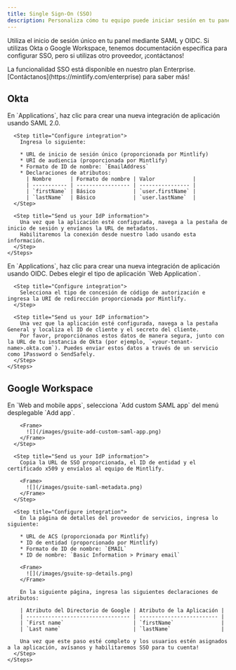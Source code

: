 ```yaml
---
title: Single Sign-On (SSO)
description: Personaliza cómo tu equipo puede iniciar sesión en tu panel de administración
---
```


Utiliza el inicio de sesión único en tu panel mediante SAML y OIDC. Si utilizas Okta o Google Workspace, tenemos documentación específica para configurar SSO, pero si utilizas otro proveedor, ¡contáctanos!

<Note>
  La funcionalidad SSO está disponible en nuestro plan Enterprise.[Contáctanos](https://mintlify.com/enterprise) para saber más!
</Note>

## Okta

<Tabs>
  <Tab title="SAML">
    <Steps>
      <Step title="Create an application">
        En `Applications`, haz clic para crear una nueva integración de aplicación usando SAML 2.0.
      </Step>

      <Step title="Configure integration">
        Ingresa lo siguiente:

        * URL de inicio de sesión único (proporcionada por Mintlify)
        * URI de audiencia (proporcionada por Mintlify)
        * Formato de ID de nombre: `EmailAddress`
        * Declaraciones de atributos:
          | Nombre      | Formato de nombre | Valor            |
          | ----------- | ----------------- | ---------------- |
          | `firstName` | Básico            | `user.firstName` |
          | `lastName`  | Básico            | `user.lastName`  |
      </Step>

      <Step title="Send us your IdP information">
        Una vez que la aplicación esté configurada, navega a la pestaña de inicio de sesión y envíanos la URL de metadatos.
        Habilitaremos la conexión desde nuestro lado usando esta información.
      </Step>
    </Steps>
  </Tab>

  <Tab title="OIDC">
    <Steps>
      <Step title="Create an application">
        En `Applications`, haz clic para crear una nueva integración de aplicación usando OIDC.
        Debes elegir el tipo de aplicación `Web Application`.
      </Step>

      <Step title="Configure integration">
        Selecciona el tipo de concesión de código de autorización e ingresa la URI de redirección proporcionada por Mintlify.
      </Step>

      <Step title="Send us your IdP information">
        Una vez que la aplicación esté configurada, navega a la pestaña General y localiza el ID de cliente y el secreto del cliente.
        Por favor, proporciónanos estos datos de manera segura, junto con la URL de tu instancia de Okta (por ejemplo, `<your-tenant-name>.okta.com`). Puedes enviar estos datos a través de un servicio como 1Password o SendSafely.
      </Step>
    </Steps>
  </Tab>
</Tabs>

## Google Workspace

<Tabs>
  <Tab title="SAML">
    <Steps>
      <Step title="Create an application">
        En `Web and mobile apps`, selecciona `Add custom SAML app` del menú desplegable `Add app`.

        <Frame>
          ![](/images/gsuite-add-custom-saml-app.png)
        </Frame>
      </Step>

      <Step title="Send us your IdP information">
        Copia la URL de SSO proporcionada, el ID de entidad y el certificado x509 y envíalos al equipo de Mintlify.

        <Frame>
          ![](/images/gsuite-saml-metadata.png)
        </Frame>
      </Step>

      <Step title="Configure integration">
        En la página de detalles del proveedor de servicios, ingresa lo siguiente:

        * URL de ACS (proporcionada por Mintlify)
        * ID de entidad (proporcionado por Mintlify)
        * Formato de ID de nombre: `EMAIL`
        * ID de nombre: `Basic Information > Primary email`

        <Frame>
          ![](/images/gsuite-sp-details.png)
        </Frame>

        En la siguiente página, ingresa las siguientes declaraciones de atributos:

        | Atributo del Directorio de Google | Atributo de la Aplicación |
        | --------------------------------- | ------------------------- |
        | `First name`                      | `firstName`               |
        | `Last name`                       | `lastName`                |

        Una vez que este paso esté completo y los usuarios estén asignados a la aplicación, avísanos y habilitaremos SSO para tu cuenta!
      </Step>
    </Steps>
  </Tab>
</Tabs>
